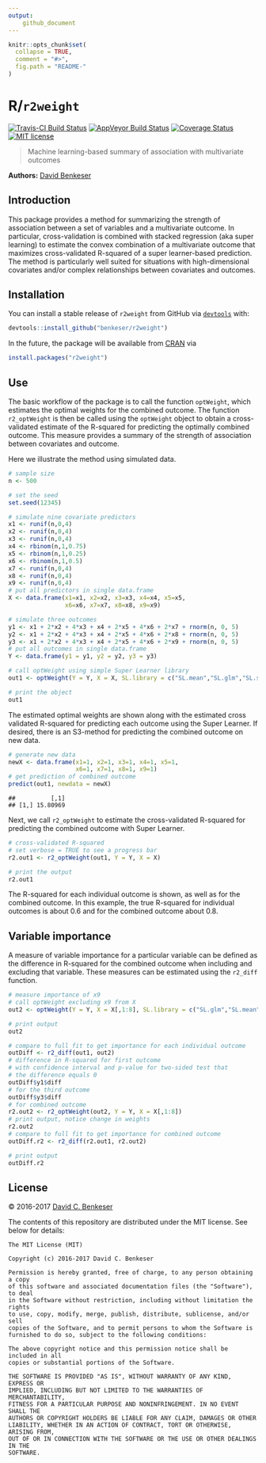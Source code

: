 ```yaml
---
output: 
    github_document
---
```


<!-- README.md is generated from README.Rmd. Please edit that file -->

```r
knitr::opts_chunk$set(
  collapse = TRUE,
  comment = "#>",
  fig.path = "README-"
)
```

# R/`r2weight`

[![Travis-CI Build Status](https://travis-ci.org/benkeser/r2weight.svg?branch=master)](https://travis-ci.org/benkeser/r2weight)
[![AppVeyor Build  Status](https://ci.appveyor.com/api/projects/status/github/benkeser/r2weight?branch=master&svg=true)](https://ci.appveyor.com/project/benkeser/r2weight)
[![Coverage Status](https://img.shields.io/codecov/c/github/benkeser/r2weight/master.svg)](https://codecov.io/github/benkeser/r2weight?branch=master)
[![MIT license](http://img.shields.io/badge/license-MIT-brightgreen.svg)](http://opensource.org/licenses/MIT)

> Machine learning-based summary of association with multivariate outcomes

__Authors:__ [David Benkeser](https://www.benkeserstatistics.com/)

## Introduction

This package provides a method for summarizing the strength of association between a set of variables and a multivariate outcome. In particular, cross-validation is combined with stacked regression (aka super learning) to estimate the convex combination of a multivariate outcome that maximizes cross-validated R-squared of a super learner-based prediction. The method is particularly well suited for situations with high-dimensional covariates and/or complex relationships between covariates and outcomes. 

## Installation

You can install a stable release of `r2weight` from GitHub via
[`devtools`](https://www.rstudio.com/products/rpackages/devtools/) with:

```r
devtools::install_github("benkeser/r2weight")
```

In the future, the package will be available from [CRAN](https://cran.r-project.org/) via

```r
install.packages("r2weight")
```

## Use

The basic workflow of the package is to call the function `optWeight`, which estimates the optimal weights for the combined outcome. The function `r2_optWeight` is then be called using the `optWeight` object to obtain a cross-validated estimate of the R-squared for predicting the optimally combined outcome. This measure provides a summary of the strength of association between covariates and outcome. 

Here we illustrate the method using simulated data.

``` r
# sample size
n <- 500

# set the seed
set.seed(12345)

# simulate nine covariate predictors
x1 <- runif(n,0,4)
x2 <- runif(n,0,4)
x3 <- runif(n,0,4)
x4 <- rbinom(n,1,0.75)
x5 <- rbinom(n,1,0.25)
x6 <- rbinom(n,1,0.5)
x7 <- runif(n,0,4)
x8 <- runif(n,0,4)
x9 <- runif(n,0,4)
# put all predictors in single data.frame
X <- data.frame(x1=x1, x2=x2, x3=x3, x4=x4, x5=x5, 
                x6=x6, x7=x7, x8=x8, x9=x9)

# simulate three outcomes
y1 <- x1 + 2*x2 + 4*x3 + x4 + 2*x5 + 4*x6 + 2*x7 + rnorm(n, 0, 5)
y2 <- x1 + 2*x2 + 4*x3 + x4 + 2*x5 + 4*x6 + 2*x8 + rnorm(n, 0, 5)
y3 <- x1 + 2*x2 + 4*x3 + x4 + 2*x5 + 4*x6 + 2*x9 + rnorm(n, 0, 5)
# put all outcomes in single data.frame
Y <- data.frame(y1 = y1, y2 = y2, y3 = y3)

# call optWeight using simple Super Learner library
out1 <- optWeight(Y = Y, X = X, SL.library = c("SL.mean","SL.glm","SL.step"))

# print the object
out1
```

The estimated optimal weights are shown along with the estimated cross validated R-squared for predicting each outcome using the Super Learner. If desired, there is an S3-method for predicting the combined outcome on new data.

``` r
# generate new data
newX <- data.frame(x1=1, x2=1, x3=1, x4=1, x5=1, 
                   x6=1, x7=1, x8=1, x9=1)
# get prediction of combined outcome
predict(out1, newdata = newX)
```

    ##          [,1]
    ## [1,] 15.80969

Next, we call `r2_optWeight` to estimate the cross-validated R-squared for predicting the combined outcome with Super Learner.

``` r
# cross-validated R-squared
# set verbose = TRUE to see a progress bar
r2.out1 <- r2_optWeight(out1, Y = Y, X = X)

# print the output
r2.out1
```

The R-squared for each individual outcome is shown, as well as for the combined outcome. In this example, the true R-squared for individual outcomes is about 0.6 and for the combined outcome about 0.8.

## Variable importance

A measure of variable importance for a particular variable can be defined as the difference in R-squared for the combined outcome when including and excluding that variable. These measures can be estimated using the `r2_diff` function.

``` r
# measure importance of x9
# call optWeight excluding x9 from X
out2 <- optWeight(Y = Y, X = X[,1:8], SL.library = c("SL.glm","SL.mean","SL.step"))

# print output
out2 

# compare to full fit to get importance for each individual outcome
outDiff <- r2_diff(out1, out2)
# difference in R-squared for first outcome
# with confidence interval and p-value for two-sided test that 
# the difference equals 0
outDiff$y1$diff
# for the third outcome
outDiff$y3$diff
# for combined outcome 
r2.out2 <- r2_optWeight(out2, Y = Y, X = X[,1:8])
# print output, notice change in weights
r2.out2
# compare to full fit to get importance for combined outcome
outDiff.r2 <- r2_diff(r2.out1, r2.out2)

# print output
outDiff.r2
```

## License
&copy; 2016-2017 [David C. Benkeser](http://www.benkeserstatistics.com)

The contents of this repository are distributed under the MIT license. See
below for details:
```
The MIT License (MIT)

Copyright (c) 2016-2017 David C. Benkeser

Permission is hereby granted, free of charge, to any person obtaining a copy
of this software and associated documentation files (the "Software"), to deal
in the Software without restriction, including without limitation the rights
to use, copy, modify, merge, publish, distribute, sublicense, and/or sell
copies of the Software, and to permit persons to whom the Software is
furnished to do so, subject to the following conditions:

The above copyright notice and this permission notice shall be included in all
copies or substantial portions of the Software.

THE SOFTWARE IS PROVIDED "AS IS", WITHOUT WARRANTY OF ANY KIND, EXPRESS OR
IMPLIED, INCLUDING BUT NOT LIMITED TO THE WARRANTIES OF MERCHANTABILITY,
FITNESS FOR A PARTICULAR PURPOSE AND NONINFRINGEMENT. IN NO EVENT SHALL THE
AUTHORS OR COPYRIGHT HOLDERS BE LIABLE FOR ANY CLAIM, DAMAGES OR OTHER
LIABILITY, WHETHER IN AN ACTION OF CONTRACT, TORT OR OTHERWISE, ARISING FROM,
OUT OF OR IN CONNECTION WITH THE SOFTWARE OR THE USE OR OTHER DEALINGS IN THE
SOFTWARE.
```